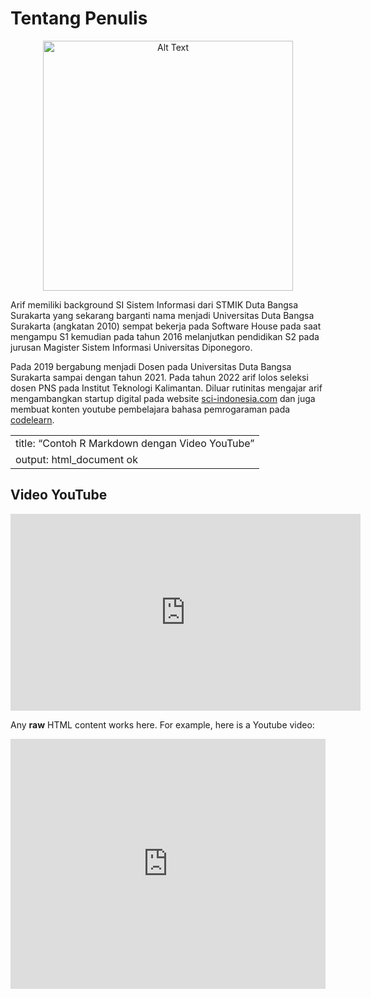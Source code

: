 # Tentang Penulis

<p align="center">
  <img src="img/FOTO.jpg" alt="Alt Text" width="400" height="">
</p>


Arif memiliki background SI Sistem Informasi dari STMIK Duta Bangsa Surakarta yang sekarang barganti nama menjadi Universitas Duta Bangsa Surakarta (angkatan 2010) sempat bekerja pada Software House pada saat mengampu S1 kemudian pada tahun 2016 melanjutkan pendidikan S2 pada jurusan Magister Sistem Informasi Universitas Diponegoro.

Pada 2019 bergabung menjadi Dosen pada Universitas Duta Bangsa Surakarta sampai dengan tahun 2021. Pada tahun 2022 arif lolos seleksi dosen PNS pada Institut Teknologi Kalimantan. Diluar rutinitas mengajar arif mengambangkan startup digital pada website [sci-indonesia.com](https://sci-indonesia.com/) dan juga membuat konten youtube pembelajara bahasa pemrogaraman pada [codelearn](https://www.youtube.com/@codelearnid).


---
title: "Contoh R Markdown dengan Video YouTube"
output: html_document ok
---

## Video YouTube

<iframe width="560" height="315" src="https://youtu.be/yMdMDhd8zx4?si=_wuPh3PFq7g7S5yQ" frameborder="0" allowfullscreen></iframe>


```{=html}
<p>Any <strong>raw</strong> HTML content works here.
For example, here is a Youtube video:</p>

<iframe width="100%" height="400"
  src="https://youtu.be/yMdMDhd8zx4?si=_wuPh3PFq7g7S5yQ"
  frameborder="0" allow="autoplay; encrypted-media"
  allowfullscreen></iframe>
```
